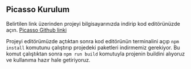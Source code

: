 ## Picasso Kurulum
Belirtilen link üzerinden projeyi bilgisayarınızda indirip kod editörünüzde açın. [Picasso Github linki](https://github.com/papyon-apps/picasso-figma-plugin)

Projeyi editörümüzde açtıktan sonra kod editörünün terminalini açıp  `npm install` komutunu çalıştırıp projedeki paketleri indirmemiz gerekiyor. Bu komut çalıştıktan sonra `npm run build` komutuyla projenin buildini alıyoruz ve kullanıma hazır hale getiriyoruz. 
